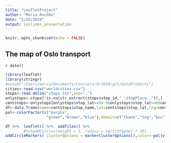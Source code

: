 ```yaml
---
title: "LeafletProject"
author: "Maria Ruchko"
date: "2/25/2019"
output: ioslides_presentation
---
```


```r
knitr::opts_chunk$set(echo = FALSE)
```

## The map of Oslo transport
`r date()`

```r
library(leaflet)
library(stringr)
#setwd("/Users/maria/Documents/Coursera-R/2018/git/DataProducts")
cities<-read.csv("worldcities.csv")
stops<-read.delim("stops.txt",sep=",")
onlystops<-stops[!is.na(str_extract(stops$stop_id,".:StopPlace:.")),]
centstops<-onlystops[onlystops$stop_lat>=59.9&onlystops$stop_lat<=60&onlystops$stop_lon>=10.7&onlystops$stop_lon<=10.85,]
df<-data.frame(name=centstops$stop_name,lat=centstops$stop_lat,lng=centstops$stop_lon,v_type=ifelse(centstops$vehicle_type==1,'tbane',ifelse(centstops$vehicle_type==2,'tog',ifelse(centstops$vehicle_type==3,'bus','trikk'))))
pal<-colorFactor(c("purple",
                  "green","brown","blue"),domain=c("tbane","tog","bus","trikk"))

df %>%  leaflet() %>%  addTiles() %>%
        #%>%addCircles(weight = 1, radius = sqrt(df$pop) * 30)
addCircleMarkers( clusterOptions = markerClusterOptions(),color=~pal(v_type),stroke = FALSE, fillOpacity = 0.5, popup=paste(df$name,' : ',df$v_type))

```
